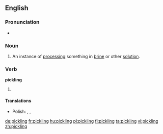 ==English==

===Pronunciation===
* {{IPA|/ˈpɪk.lɪŋ/|lang=en}}

===Noun===
{{en-noun}}

# An instance of [[processing]] something in [[brine]] or other [[solution]].

===Verb===
'''pickling'''

# {{present participle of|pickle|lang=en}}

====Translations====
{{trans-top|present participle of pickle}}
* Polish: {{t+|pl|kiszenie|n}}, {{t|pl|marynowanie|n}}, {{t|pl|peklowanie|n}}
{{trans-mid}}
{{trans-bottom}}

[[de:pickling]]
[[fr:pickling]]
[[hu:pickling]]
[[pl:pickling]]
[[fi:pickling]]
[[ta:pickling]]
[[vi:pickling]]
[[zh:pickling]]